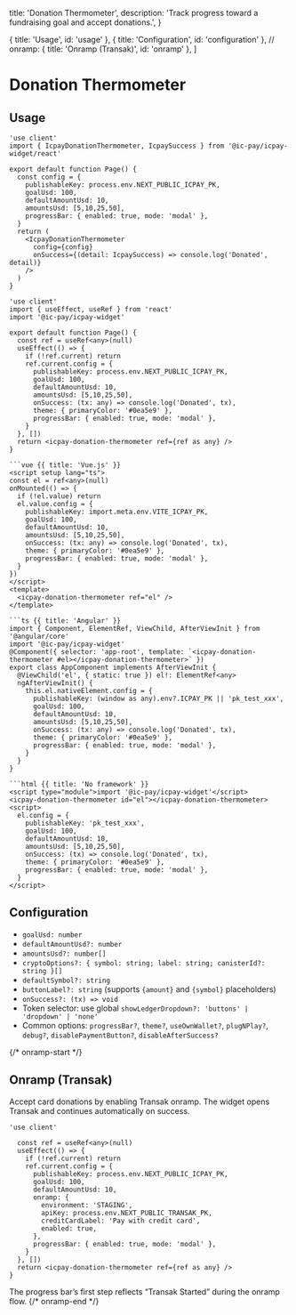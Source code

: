   title: 'Donation Thermometer',
  description: 'Track progress toward a fundraising goal and accept donations.',
}

  { title: 'Usage', id: 'usage' },
  { title: 'Configuration', id: 'configuration' },
  // onramp: { title: 'Onramp (Transak)', id: 'onramp' },
]

# Donation Thermometer

## Usage

<CodeGroup title="Donation Thermometer">

```tsx {{ title: 'Next.js (React wrapper)' }}
'use client'
import { IcpayDonationThermometer, IcpaySuccess } from '@ic-pay/icpay-widget/react'

export default function Page() {
  const config = {
    publishableKey: process.env.NEXT_PUBLIC_ICPAY_PK,
    goalUsd: 100,
    defaultAmountUsd: 10,
    amountsUsd: [5,10,25,50],
    progressBar: { enabled: true, mode: 'modal' },
  }
  return (
    <IcpayDonationThermometer
      config={config}
      onSuccess={(detail: IcpaySuccess) => console.log('Donated', detail)}
    />
  )
}
```

```tsx {{ title: 'Next.js' }}
'use client'
import { useEffect, useRef } from 'react'
import '@ic-pay/icpay-widget'

export default function Page() {
  const ref = useRef<any>(null)
  useEffect(() => {
    if (!ref.current) return
    ref.current.config = {
      publishableKey: process.env.NEXT_PUBLIC_ICPAY_PK,
      goalUsd: 100,
      defaultAmountUsd: 10,
      amountsUsd: [5,10,25,50],
      onSuccess: (tx: any) => console.log('Donated', tx),
      theme: { primaryColor: '#0ea5e9' },
      progressBar: { enabled: true, mode: 'modal' },
    }
  }, [])
  return <icpay-donation-thermometer ref={ref as any} />
}

```vue {{ title: 'Vue.js' }}
<script setup lang="ts">
const el = ref<any>(null)
onMounted(() => {
  if (!el.value) return
  el.value.config = {
    publishableKey: import.meta.env.VITE_ICPAY_PK,
    goalUsd: 100,
    defaultAmountUsd: 10,
    amountsUsd: [5,10,25,50],
    onSuccess: (tx: any) => console.log('Donated', tx),
    theme: { primaryColor: '#0ea5e9' },
    progressBar: { enabled: true, mode: 'modal' },
  }
})
</script>
<template>
  <icpay-donation-thermometer ref="el" />
</template>

```ts {{ title: 'Angular' }}
import { Component, ElementRef, ViewChild, AfterViewInit } from '@angular/core'
import '@ic-pay/icpay-widget'
@Component({ selector: 'app-root', template: `<icpay-donation-thermometer #el></icpay-donation-thermometer>` })
export class AppComponent implements AfterViewInit {
  @ViewChild('el', { static: true }) el!: ElementRef<any>
  ngAfterViewInit() {
    this.el.nativeElement.config = {
      publishableKey: (window as any).env?.ICPAY_PK || 'pk_test_xxx',
      goalUsd: 100,
      defaultAmountUsd: 10,
      amountsUsd: [5,10,25,50],
      onSuccess: (tx: any) => console.log('Donated', tx),
      theme: { primaryColor: '#0ea5e9' },
      progressBar: { enabled: true, mode: 'modal' },
    }
  }
}

```html {{ title: 'No framework' }}
<script type="module">import '@ic-pay/icpay-widget'</script>
<icpay-donation-thermometer id="el"></icpay-donation-thermometer>
<script>
  el.config = {
    publishableKey: 'pk_test_xxx',
    goalUsd: 100,
    defaultAmountUsd: 10,
    amountsUsd: [5,10,25,50],
    onSuccess: (tx) => console.log('Donated', tx),
    theme: { primaryColor: '#0ea5e9' },
    progressBar: { enabled: true, mode: 'modal' },
  }
</script>

```

</CodeGroup>

## Configuration

- `goalUsd: number`
- `defaultAmountUsd?: number`
- `amountsUsd?: number[]`
- `cryptoOptions?: { symbol: string; label: string; canisterId?: string }[]`
- `defaultSymbol?: string`
- `buttonLabel?: string` (supports `{amount}` and `{symbol}` placeholders)
- `onSuccess?: (tx) => void`
- Token selector: use global `showLedgerDropdown?: 'buttons' | 'dropdown' | 'none'`
- Common options: `progressBar?`, `theme?`, `useOwnWallet?`, `plugNPlay?`, `debug?`, `disablePaymentButton?`, `disableAfterSuccess?`

{/* onramp-start */}
## Onramp (Transak)

Accept card donations by enabling Transak onramp. The widget opens Transak and continues automatically on success.

```tsx
'use client'

  const ref = useRef<any>(null)
  useEffect(() => {
    if (!ref.current) return
    ref.current.config = {
      publishableKey: process.env.NEXT_PUBLIC_ICPAY_PK,
      goalUsd: 100,
      defaultAmountUsd: 10,
      onramp: {
        environment: 'STAGING',
        apiKey: process.env.NEXT_PUBLIC_TRANSAK_PK,
        creditCardLabel: 'Pay with credit card',
        enabled: true,
      },
      progressBar: { enabled: true, mode: 'modal' },
    }
  }, [])
  return <icpay-donation-thermometer ref={ref as any} />
}
```

The progress bar’s first step reflects “Transak Started” during the onramp flow.
{/* onramp-end */}


